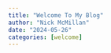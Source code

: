 ```yaml
---
title: "Welcome To My Blog"
author: "Nick McMillan"
date: "2024-05-26"
categories: [welcome]
---
```



